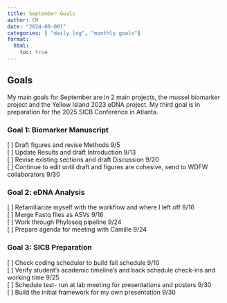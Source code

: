 ```yaml
---
title: September Goals
author: CM
date: "2024-09-001"
categories: [ "daily log", "monthly goals"]
format: 
  html: 
    toc: true
---
```


## Goals

My main goals for September are in 2 main projects, the mussel biomarker project and the Yellow Island 2023 eDNA project. My third goal is in preparation for the 2025 SICB Conference in Atlanta.

### Goal 1: Biomarker Manuscript

\[ \] Draft figures and revise Methods 9/5\
\[ \] Update Results and draft Introduction 9/13\
\[ \] Revise existing sections and draft Discussion 9/20\
\[ \] Continue to edit until draft and figures are cohesive, send to WDFW collaborators 9/30\

### Goal 2: eDNA Analysis

\[ \] Refamiliarize myself with the workflow and where I left off 9/16\
\[ \] Merge Fastq files as ASVs 9/16\
\[ \] Work through Phyloseq pipeline 9/24\
\[ \] Prepare agenda for meeting with Camille 9/24\

### Goal 3: SICB Preparation

\[ \] Check coding scheduler to build fall schedule 9/10\
\[ \] Verify student's academic timeline's and back schedule check-ins and working time 9/25\
\[ \] Schedule test- run at lab meeting for presentations and posters 9/30\
\[ \] Build the initial framework for my own presentation 9/30\

